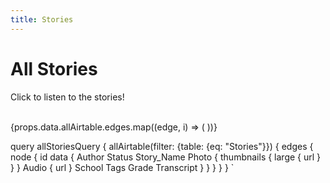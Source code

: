 ```yaml
---
title: Stories
---
```



<Layout>

# All Stories

Click to listen to the stories!

<br/>

<Gallery n={3}>
{props.data.allAirtable.edges.map((edge, i) => (
	<StoryCard
    id={edge.node.id}
		photoUrl={edge.node.data.Photo[0].thumbnails.large.url}
		title={edge.node.data.Story_Name}
		author={edge.node.data.Author}
		audio={edge.node.data.Audio ? (edge.node.data.Audio[0].url) : ''}
	/>
))}
</Gallery>
</Layout>

query allStoriesQuery {
    allAirtable(filter: {table: {eq: "Stories"}}) {
        edges {
        node {
            id
            data {
                Author
                Status
                Story_Name
                Photo {
                    thumbnails {
                    large {
                        url
                    }
                    }
                }
                Audio {
                    url
                }
                School
                Tags
                Grade
                Transcript
                }
            }
        }
    }
}
`
